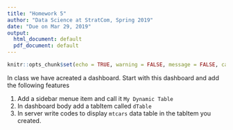 ```yaml
---
title: "Homework 5"
author: "Data Science at StratCom, Spring 2019"
date: "Due on Mar 29, 2019"
output:
  html_document: default
  pdf_document: default
---
```


```r
knitr::opts_chunk$set(echo = TRUE, warning = FALSE, message = FALSE, cache=TRUE)
```

  
In class we have acreated a dashboard. Start with this dashboard and add the following features

1. Add a sidebar menue item and call it `My Dynamic Table`
2. In dashboard body add a tabItem called `dTable`
3. In server write codes to display `mtcars` data table in the tabItem you created.



